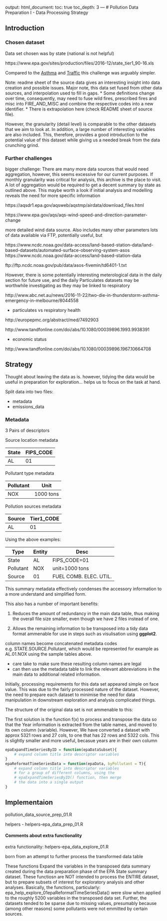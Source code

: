 output:
    html_document:
        toc: true
        toc_depth: 3
---
# Pollution Data Preparation I - Data Processing Strategy

## Introduction

### Chosen dataset

Data set chosen was by state (national is not helpful)

https://www.epa.gov/sites/production/files/2016-12/state_tier1_90-16.xls

Compared to the [Asthma](https://github.com/drbulu/healthyAir_DSc_proj/blob/master/01_Data_Prep/asthma_data_source_prep_02.Rmd) and [Traffic](https://github.com/drbulu/healthyAir_DSc_proj/blob/master/01_Data_Prep/traffic_data_source_prep_01.Rmd) this challenge was arguably simpler.


Note: readme sheet of the source data gives an interesting insight into data creation and possible issues. Major note, this data set fused from other data sources, and interpolation used to fill in gaps.
    * Some definitions change over time, consequently, may need to fuse wild fires, prescribed fires and misc into FIRE_AND_MISC and combine the respective codes into a new identifier.
    * There is extrapolation here (check README sheet of source file). 

However, the granularity (detail level) is comparable to the other datasets that we aim to look at. In addition, a large number of interesting variables are also included. This, therefore, provides a good introduction to the potential value of this dataset while giving us a needed break from the data crunching grind.

### Further challenges

bigger challenge: There are many more data sources that would need aggregation, however, this seems excessive for our current purposes. If monthly granularity was critical for analysis, this archive is the place to visit. A lot of aggregation would be required to get a decent summary by state as outlined above. This maybe worth a look if initial analysis and modelling reveals the need for more specific information


https://aqsdr1.epa.gov/aqsweb/aqstmp/airdata/download_files.html

https://www.epa.gov/aqs/aqs-wind-speed-and-direction-parameter-change

more detailed wind data source. Also includes many other parameters lots of data available via FTP, potentially useful, but 
 
https://www.ncdc.noaa.gov/data-access/land-based-station-data/land-based-datasets/automated-surface-observing-system-asos
https://www.ncdc.noaa.gov/data-access/land-based-station-data

ftp://ftp.ncdc.noaa.gov/pub/data/asos-fivemin/td6401-1.txt


However, there is some potentially interesting meterological data in the daily section for future use, and the daily Particulates datasets may be worthwhile investigating as they may be linked to respiratory 

http://www.abc.net.au/news/2016-11-22/two-die-in-thunderstorm-asthma-emergency-in-melbourne/8044558 

* particulates vs respiratory health

http://europepmc.org/abstract/med/7492903

http://www.tandfonline.com/doi/abs/10.1080/00039896.1993.9938391

* economic status

http://www.tandfonline.com/doi/abs/10.1080/00039896.1967.10664708



## Strategy

Thought about leaving the data as is. however, tidying the data would be useful in preparation for exploration... helps us to focus on the task at hand.

Split data into two files: 

* metadata
* emissions_data

### Metadata

3 Pairs of descriptors

Source location metadata <!-- use proper HTML tables and set width = 50% -->

| State | FIPS_CODE |
|-------|------|
| AL | 01 |

Pollutant type metadata

| Pollutant | Unit |
|-------|------|
| NOX | 1000 tons |

Pollution sources metadata

| Source | Tier1_CODE |
|-------|------|
| AL | 01 |

Using the above examples:

| Type  | Entity | Desc |
|-------|--------|-------|
| State | AL     | FIPS_CODE=01 |
| Pollutant | NOX     | unit=1000 tons |
| Source | 01 | FUEL COMB. ELEC. UTIL. |

This summary metadata effectively condenses the accessory information to a more understand and simplified form. 

This also has a number of important benefits:

1) Reduces the amount of redundancy in the main data table, thus making the overall file size smaller, even though we have 2 files instead of one.

2) Allows the remaining information to be transposed into a tidy data format ammenable for use in steps such as visulisation using **ggplot2**.

column names become concatenated metadata codes e.g. STATE.SOURCE.Pollutant, which would be represented for example as AL.01.NOX using the sample tables above. 

* care take to make sure these resulting column names are legal
* can then use the metadata table to link the relevant abbreviations in the main data to additional related information.


Initially, processing requirements for this data set appeared simple on face value. This was due to the fairly processed nature of the dataset. However, the need to prepare each dataset to minimise the need for data manipulation in downstream exploration and analysis complicated things.

The structure of the original data set is not ammenable to this:


The first solution is the function f(x) to process and transpose the data so that the Year information is extracted from the table names, and moved to its own column (variable). However, We have converted a dataset with approx 5321 rows and 27 cols, to one that has 22 rows and 5322 cols. This is slightly smaller and more useful, becasue years are in their own column

```r
epaExpandTimeSeriesByID = function(epaDataSubset){
    # expand column title into descriptor variables
}
epaReformatTimeSeriesData = function(epaData, byPollutant = T){
    # expand column title into descriptor variables
    # for a group of different columns, using the
    # epaExpandTimeSeriesByID() function, then merge
    # the data into a single output
}
```

## Implementaion

pollution_data_source_prep_01.R

helpers - helpers-epa_data_prep_01.R



#### Comments about extra functionality

extra functionality: helpers-epa_data_explore_01.R

born from an attempt to further process the transformed data table


These functions Expand the variables in the transposed data summary created
during the data preparation phase of the EPA State summary dataset.
These functiosn are NOT intended to process the ENTIRE dataset, but to prepare
subsets of interest for exploratory analysis and other analyses. Basically,
the functions, particularly:
  epa_help_explore_01epaReformatTimeSeriesData()
were slow when applied to the roughly 5200 variables in the transposed data set.
Further, the datasets tended to be sparse due to missing values, presumably
because (among other reasons) some pollutants were not emmitted by certain sources.